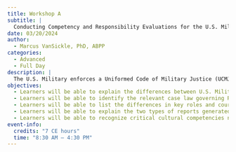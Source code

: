 ```yaml
---
title: Workshop A
subtitle: |
  Conducting Competency and Responsibility Evaluations for the U.S. Military (R.C.M. 706)
date: 03/20/2024
author:
  - Marcus VanSickle, PhD, ABPP
categories: 
  - Advanced
  - Full Day
description: |
  The U.S. Military enforces a Uniformed Code of Military Justice (UCMJ) that has several parallels to federal law as well as multiple points of deviation.  Consistent with federal law, service members are assumed competent to stand trial and mentally responsible unless evaluated and demonstrated to be lacking in one or both of these domains. The paucity of forensically training military psychologists leaves a critical gap in the support of the military justice system and generates a need and opportunity for non-military forensic psychologists to develop competence in this domain. This workshop will review the history of the UCMJ, relevant case law, reporting requirements, and cultural factors necessary to competently conduct these evaluations.
objectives:
  - Learners will be able to explain the differences between U.S. Military and other Federal or State evaluation requirements.
  - Learners will be able to identify the relevant case law governing RCM 706 Evaluations.
  - Learners will be able to list the differences in key roles and court processes in military courts.
  - Learners will be able to explain the two types of reports generated upon completion of an evaluation.
  - Learners will be able to recognize critical cultural competencies necessary for working with military members to meet the growing need for forensic psychologists to conduct evaluations on this population.
event-info:
  credits: "7 CE hours"
  time: "8:30 AM – 4:30 PM"
---
```


